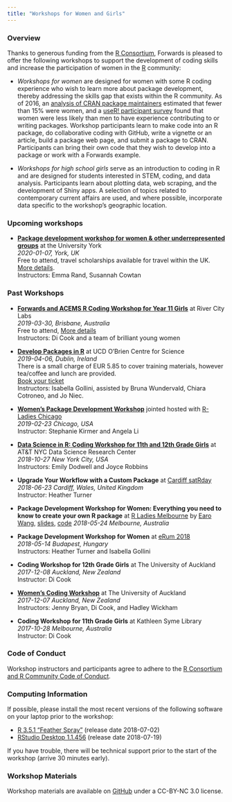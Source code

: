 ```yaml
---
title: "Workshops for Women and Girls"
---
```


### Overview

Thanks to generous funding from the [R Consortium](https://www.r-consortium.org/), Forwards is pleased to offer the following workshops to support the development of coding skills and increase the participation of women in the [R](https://www.r-project.org/) community:

- *Workshops for women* are designed for women with some R coding experience who wish to learn more about package development, thereby addressing the skills gap that exists within the R community.  As of 2016, an [analysis of CRAN package maintainers](/data) estimated that fewer than 15% were women, and a [useR! participant survey](/blog/users-relationship-with-r) found that women were less likely than men to have experience contributing to or writing packages.  Workshop participants learn to make code into an R package, do collaborative coding with GitHub, write a vignette or an article, build a package web page, and submit a package to CRAN.  Participants can bring their own code that they wish to develop into a package or work with a Forwards example.

- *Workshops for high school girls* serve as an introduction to coding in R and are designed for students interested in STEM, coding, and data analysis.  Participants learn about plotting data, web scraping, and the development of Shiny apps.  A selection of topics related to contemporary current affairs are used, and where possible, incorporate data specific to the workshop’s geographic location.

### Upcoming workshops

- [**Package development workshop for women & other underrepresented groups**](../york) at the University York  
*2020-01-07, York, UK*  
Free to attend, travel scholarships available for travel within the UK. [More details](../york).  
Instructors: Emma Rand, Susannah Cowtan

### Past Workshops

- [**Forwards and ACEMS R Coding Workshop for Year 11 Girls**](../brisbane/) at River City Labs  
*2019-03-30, Brisbane, Australia*  
Free to attend,  [More details](http://bit.ly/Brissy_girls_coding)  
Instructors: Di Cook and a team of brilliant young women 

- [**Develop Packages in R**](https://www.eventbrite.ie/e/develop-packages-in-r-workshop-for-r-users-who-identify-as-female-tickets-59353553075) at UCD O'Brien Centre for Science  
*2019-04-06, Dublin, Ireland*  
There is a small charge of EUR 5.85 to cover training materials, however tea/coffee and lunch are provided.  
[Book your ticket](https://www.eventbrite.ie/e/develop-packages-in-r-workshop-for-r-users-who-identify-as-female-tickets-59353553075)  
Instructors: Isabella Gollini, assisted by Bruna Wundervald, Chiara Cotroneo, and Jo Niec.

- [**Women's Package Development Workshop**](../chicago/) jointed hosted with [R-Ladies Chicago](https://rladieschicago.org)  
*2019-02-23 Chicago, USA*  
Instructor: Stephanie Kirmer and Angela Li

- [**Data Science in R: Coding Workshop for 11th and 12th Grade Girls**](../nyc/) at AT&T NYC Data Science Research Center  
*2018-10-27 New York City, USA*  
Instructors: Emily Dodwell and Joyce Robbins

- **Upgrade Your Workflow with a Custom Package** at [Cardiff satRday](https://cardiff2018.satrdays.org/)  
*2018-06-23 Cardiff, Wales, United Kingdom*  
Instructor: Heather Turner  

- **Package Development Workshop for Women: Everything you need to know to create your own R package**  at [R Ladies Melbourne](https://www.meetup.com/en-AU/R-Ladies-Melbourne/events/250196006/) by [Earo Wang](https://earo.me), [slides]( http://slides.earo.me/rladies-pkg/#1), [code](https://github.com/earowang/rladies-pkg)
*2018-05-24 Melbourne, Australia*

- **Package Development Workshop for Women** at [eRum 2018](https://2018.erum.io/#talk-2-307)  
*2018-05-14 Budapest, Hungary*  
Instructors: Heather Turner and Isabella Gollini

- **Coding Workshop for 12th Grade Girls** at The University of Auckland  
*2017-12-08 Auckland, New Zealand*  
Instructor: Di Cook

- [**Women’s Coding Workshop**](https://www.eventbrite.com.au/e/forwards-workshop-for-women-in-auckland-tickets-38425568911#) at The University of Auckland  
*2017-12-07 Auckland, New Zealand*  
Instructors: Jenny Bryan, Di Cook, and Hadley Wickham

- **Coding Workshop for 11th Grade Girls** at Kathleen Syme Library  
*2017-10-28 Melbourne, Australia*  
Instructor: Di Cook

### Code of Conduct

Workshop instructors and participants agree to adhere to the [R Consortium and R Community Code of Conduct](https://wiki.r-consortium.org/view/R_Consortium_and_the_R_Community_Code_of_Conduct).

### Computing Information

If possible, please install the most recent versions of the following software on your laptop prior to the workshop:

- [R 3.5.1 “Feather Spray”](https://cran.r-project.org/) (release date 2018-07-02)
- [RStudio Desktop 1.1.456](https://www.rstudio.com/products/rstudio/download/#download) (release date 2018-07-19) 

If you have trouble, there will be technical support prior to the start of the workshop (arrive 30 minutes early).

### Workshop Materials
Workshop materials are available on [GitHub](https://github.com/forwards/workshops) under a CC-BY-NC 3.0 license.
